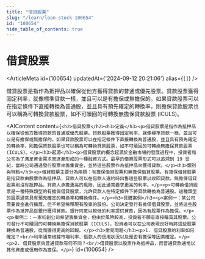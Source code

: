 ```yaml
---
title: "借貸股票"
slug: "/learn/loan-stock-100654"
id: "100654"
hide_table_of_contents: true
---
```



# 借貸股票

<ArticleMeta id={100654} updatedAt={'2024-09-12 20:21:06'} alias={`[]`} />
<div className='border-solid border-b border-t-0 my-4 border-[var(--ifm-color-gray-300)]' />

借貸股票是指作為抵押品以確保從他方獲得貸款的普通或優先股票。貸款股票獲得固定利率，就像標準貸款一樣，並且可以是有擔保或無擔保的。如果貸款股票可以在指定條件下直接轉換為普通股，並且具有預先確定的轉換率，則擔保貸款股票也可以稱為可轉換貸款股票，如不可贖回的可轉換無擔保貸款股票 (ICULS)。

<AIContent content={`<h2>借貸股票</h2><h3>定義</h3><p>借貸股票是指作為抵押品以確保從他方獲得貸款的普通或優先股票。貸款股票獲得固定利率，就像標準貸款一樣，並且可以是有擔保或無擔保的。如果貸款股票可以在指定條件下直接轉換為普通股，並且具有預先確定的轉換率，則擔保貸款股票也可以稱為可轉換貸款股票，如不可贖回的可轉換無擔保貸款股票 (ICULS)。</p><h3>起源</h3><p>借貸股票的概念起源於金融市場的發展過程中，投資者和公司為了滿足資金需求而逐漸形成的一種融資方式。最早的借貸股票形式可以追溯到 19 世紀，當時公司通過發行股票來籌集資金，並將這些股票作為抵押品來獲得貸款。</p><h3>類別與特點</h3><p>借貸股票主要分為兩類：有擔保借貸股票和無擔保借貸股票。有擔保借貸股票是指貸款由股票作為抵押品，貸款人可以在借款人違約時出售這些股票以收回貸款。無擔保借貸股票則沒有抵押品，貸款人承擔更高的風險，因此通常要求更高的利率。</p><p>可轉換借貸股票是一種特殊類型的有擔保借貸股票，允許貸款人在特定條件下將貸款轉換為普通股。這種類型的股票通常具有預先確定的轉換率和轉換條件。</p><h3>具體案例</h3><p>案例一：某公司需要資金進行擴展，但不希望稀釋現有股東的股份。公司決定發行有擔保借貸股票，並將這些股票作為抵押品從銀行獲得貸款。銀行同意以較低的利率提供貸款，因為有股票作為擔保。</p><p>案例二：一家初創公司希望籌集資金，但由於風險較高，投資者不願意直接購買其股票。公司發行不可贖回的可轉換無擔保貸款股票 (ICULS)，投資者可以在公司表現良好時將這些股票轉換為普通股，從而獲得更高的回報。</p><h3>常見問題</h3><p>1. 借貸股票的利率如何確定？<br/>利率通常根據市場利率、借款人的信用狀況以及是否有擔保等因素確定。</p><p>2. 借貸股票與普通貸款有何不同？<br/>借貸股票以股票作為抵押品，而普通貸款通常以其他資產或信用作為擔保。</p>`} id={100654} />
